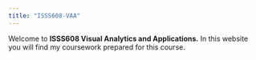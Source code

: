 ```yaml
---
title: "ISSS608-VAA"
---
```


Welcome to **ISSS608 Visual Analytics and Applications.** In this website you will find my coursework prepared for this course.
